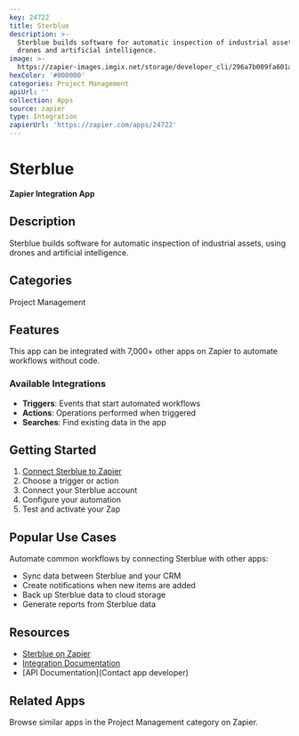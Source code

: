 ```yaml
---
key: 24722
title: Sterblue
description: >-
  Sterblue builds software for automatic inspection of industrial assets, using
  drones and artificial intelligence.
image: >-
  https://zapier-images.imgix.net/storage/developer_cli/296a7b009fa601a5cabc9425b2765771.png?auto=format%2Ccompress&ixlib=python-3.0.0&q=50
hexColor: '#000000'
categories: Project Management
apiUrl: ''
collection: Apps
source: zapier
type: Integration
zapierUrl: 'https://zapier.com/apps/24722'
---
```

# Sterblue

**Zapier Integration App**

## Description

Sterblue builds software for automatic inspection of industrial assets, using drones and artificial intelligence.

## Categories

Project Management

## Features

This app can be integrated with 7,000+ other apps on Zapier to automate workflows without code.

### Available Integrations

- **Triggers**: Events that start automated workflows
- **Actions**: Operations performed when triggered
- **Searches**: Find existing data in the app

## Getting Started

1. [Connect Sterblue to Zapier](https://zapier.com/apps/24722)
2. Choose a trigger or action
3. Connect your Sterblue account
4. Configure your automation
5. Test and activate your Zap

## Popular Use Cases

Automate common workflows by connecting Sterblue with other apps:

- Sync data between Sterblue and your CRM
- Create notifications when new items are added
- Back up Sterblue data to cloud storage
- Generate reports from Sterblue data

## Resources

- [Sterblue on Zapier](https://zapier.com/apps/24722)
- [Integration Documentation](https://zapier.com/apps/24722/integrations)
- [API Documentation](Contact app developer)

## Related Apps

Browse similar apps in the Project Management category on Zapier.
